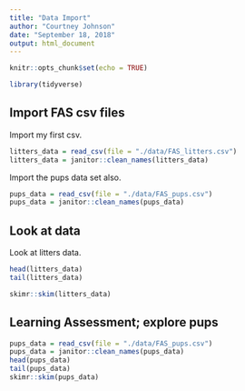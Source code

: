 ```yaml
---
title: "Data Import"
author: "Courtney Johnson"
date: "September 18, 2018"
output: html_document
---
```


```r
knitr::opts_chunk$set(echo = TRUE)

library(tidyverse)
```

## Import FAS csv files

Import my first csv.

```r
litters_data = read_csv(file = "./data/FAS_litters.csv")
litters_data = janitor::clean_names(litters_data)
```

Import the pups data set also.

```r
pups_data = read_csv(file = "./data/FAS_pups.csv")
pups_data = janitor::clean_names(pups_data)
```

## Look at data

Look at litters data. 

```r
head(litters_data)
tail(litters_data)

skimr::skim(litters_data)
```

## Learning Assessment; explore pups

```r
pups_data = read_csv(file = "./data/FAS_pups.csv")
pups_data = janitor::clean_names(pups_data)
head(pups_data)
tail(pups_data)
skimr::skim(pups_data)
```


